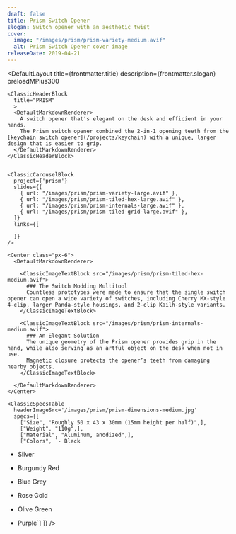 ```yaml
---
draft: false
title: Prism Switch Opener
slogan: Switch opener with an aesthetic twist
cover:
  image: "/images/prism/prism-variety-medium.avif"
  alt: Prism Switch Opener cover image
releaseDate: 2019-04-21	
---
```


<DefaultLayout 
  title={frontmatter.title} 
  description={frontmatter.slogan}
  preloadMPlus300
>

  <ClassicBlurredHeader src={frontmatter.cover.image} />

  <div class="container mx-auto">

    <ClassicHeaderBlock 
      title="PRISM"
      >
      <DefaultMarkdownRenderer>
        A switch opener that's elegant on the desk and efficient in your hands.  
        The Prism switch opener combined the 2-in-1 opening teeth from the [keychain switch opener](/projects/keychain) with a unique, larger design that is easier to grip.
      </DefaultMarkdownRenderer>
    </ClassicHeaderBlock>


    <ClassicCarouselBlock 
      project={'prism'} 
      slides={[
        { url: "/images/prism/prism-variety-large.avif" },
        { url: "/images/prism/prism-tiled-hex-large.avif" },
        { url: "/images/prism/prism-internals-large.avif" },
        { url: "/images/prism/prism-tiled-grid-large.avif" },
      ]} 
      links={[

      ]}
    />

    <Center class="px-6">
      <DefaultMarkdownRenderer>

        <ClassicImageTextBlock src="/images/prism/prism-tiled-hex-medium.avif">
          ### The Switch Modding Multitool
          Countless prototypes were made to ensure that the single switch opener can open a wide variety of switches, including Cherry MX-style 4-clip, larger Panda-style housings, and 2-clip Kailh-style variants.
        </ClassicImageTextBlock>

        <ClassicImageTextBlock src="/images/prism/prism-internals-medium.avif">
          ### An Elegant Solution
          The unique geometry of the Prism opener provides grip in the hand, while also serving as an artful object on the desk when not in use.  
          Magnetic closure protects the opener’s teeth from damaging nearby objects.
        </ClassicImageTextBlock> 

      </DefaultMarkdownRenderer>
    </Center>

    <ClassicSpecsTable 
      headerImageSrc='/images/prism/prism-dimensions-medium.jpg' 
      specs={[
        ["Size", "Roughly 50 x 43 x 30mm (15mm height per half)",],
        ["Weight", "110g",],
        ["Material", "Aluminum, anodized",],
        ["Colors", `- Black
- Silver
- Burgundy Red
- Blue Grey
- Rose Gold
- Olive Green
- Purple`]
    ]} />

    <ClassicResourcesTable project='prism' />

  </div>

</DefaultLayout>